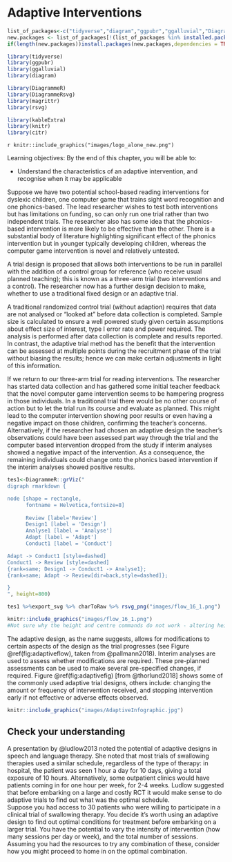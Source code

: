 # Adaptive Interventions {#adaptive}

```r
list_of_packages<-c("tidyverse","diagram","ggpubr","ggalluvial","DiagrammeR","DiagrammeRsvg","rsvg", "knitr", "kableExtra")
new.packages <- list_of_packages[!(list_of_packages %in% installed.packages()[,"Package"])]
if(length(new.packages))install.packages(new.packages,dependencies = TRUE)

library(tidyverse)
library(ggpubr)
library(ggalluvial)
library(diagram)

library(DiagrammeR)
library(DiagrammeRsvg)
library(magrittr)
library(rsvg)

library(kableExtra)
library(knitr)
library(citr)
```

`r knitr::include_graphics("images/logo_alone_new.png")`

Learning objectives: By the end of this chapter, you will be able to:

-   Understand the characteristics of an adaptive intervention, and recognise when it may be applicable

```{=html}
<!-- possibly relevant: 
https://pubs.asha.org/doi/full/10.1044/2018_JSLHR-L-RSAUT-18-0029?url_ver=Z39.88-2003&rfr_id=ori%3Arid%3Acrossref.org&rfr_dat=cr_pub++0pubmed
https://ies.ed.gov/ncser/pubs/2020001/pdf/2020001.pdf
https://academy.pubs.asha.org/2013/11/need-for-adaptive-research-designs-in-speech-language-pathology/
https://www.youtube.com/watch?v=ythfdGd63hU

-->
```
Suppose we have two potential school-based reading interventions for dyslexic children, one computer game that trains sight word recognition and one phonics-based. The lead researcher wishes to test both interventions but has limitations on funding, so can only run one trial rather than two independent trials. The researcher also has some idea that the phonics-based intervention is more likely to be effective than the other. There is a substantial body of literature highlighting significant effect of the phonics intervention but in younger typically developing children, whereas the computer game intervention is novel and relatively untested.

A trial design is proposed that allows both interventions to be run in parallel with the addition of a control group for reference (who receive usual planned teaching); this is known as a three-arm trial (two interventions and a control). The researcher now has a further design decision to make, whether to use a traditional fixed design or an adaptive trial.

A traditional randomized control trial (without adaption) requires that data are not analysed or "looked at" before data collection is completed. Sample size is calculated to ensure a well powered study given certain assumptions about effect size of interest, type I error rate and power required. The analysis is performed after data collection is complete and results reported. In contrast, the adaptive trial method has the benefit that the intervention can be assessed at multiple points during the recruitment phase of the trial without biasing the results; hence we can make certain adjustments in light of this information.

If we return to our three-arm trial for reading interventions. The researcher has started data collection and has gathered some initial teacher feedback that the novel computer game intervention seems to be hampering progress in those individuals. In a traditional trial there would be no other course of action but to let the trial run its course and evaluate as planned. This might lead to the computer intervention showing poor results or even having a negative impact on those children, confirming the teacher's concerns. Alternatively, if the researcher had chosen an adaptive design the teacher's observations could have been assessed part way through the trial and the computer based intervention dropped from the study if interim analyses showed a negative impact of the intervention. As a consequence, the remaining individuals could change onto the phonics based intervention if the interim analyses showed positive results.

```r

tes1<-DiagrammeR::grViz("
digraph rmarkdown {

node [shape = rectangle,
      fontname = Helvetica,fontsize=8]
      
      Review [label='Review']
      Design1 [label = 'Design']
      Analyse1 [label = 'Analyse']
      Adapt [label = 'Adapt']
      Conduct1 [label = 'Conduct']

Adapt -> Conduct1 [style=dashed]
Conduct1 -> Review [style=dashed]
{rank=same; Design1 -> Conduct1 -> Analyse1};
{rank=same; Adapt -> Review[dir=back,style=dashed]};

}
", height=800)

tes1 %>%export_svg %>% charToRaw %>% rsvg_png("images/flow_16_1.png")
```

```r
knitr::include_graphics("images/flow_16_1.png")
#Not sure why the height and centre commands do not work - altering height in previous chunk also seems to have no effect!
```

The adaptive design, as the name suggests, allows for modifications to certain aspects of the design as the trial progresses (see Figure \@ref(fig:adaptiveflow), taken from @pallmann2018). Interim analyses are used to assess whether modifications are required. These pre-planned assessments can be used to make several pre-specified changes, if required. Figure \@ref(fig:adaptivefig) [from @thorlund2018] shows some of the commonly used adaptive trial designs, others include: changing the amount or frequency of intervention received, and stopping intervention early if not effective or adverse effects observed.

```r
knitr::include_graphics("images/AdaptiveInfographic.jpg")

```

## Check your understanding

A presentation by @ludlow2013 noted the potential of adaptive designs in speech and language therapy. She noted that most trials of swallowing therapies used a similar schedule, regardless of the type of therapy: in hospital, the patient was seen 1 hour a day for 10 days, giving a total exposure of 10 hours. Alternatively, some outpatient clinics would have patients coming in for one hour per week, for 2-4 weeks. Ludlow suggested that before embarking on a large and costly RCT it would make sense to do adaptive trials to find out what was the optimal schedule.\
Suppose you had access to 30 patients who were willing to participate in a clinical trial of swallowing therapy. You decide it's worth using an adaptive design to find out optimal conditions for treatment before embarking on a larger trial. You have the potential to vary the intensity of intervention (how many sessions per day or week), and the total number of sessions. Assuming you had the resources to try any combination of these, consider how you might proceed to home in on the optimal combination.

```{=html}
<!--
## More niche trial designs

### Just-in-Time adaptive interventions (JITAI)

### Micro-Randomized Trials (MRT)

### Sequential, Multiple Assignment, Randomized Trial (SMART)
- A review of this approach in the field of autism is provided by @
Kasari, C., Sturm, A., & Shih, W. (2018). SMARTer Approach to Personalizing Intervention for Children With Autism Spectrum Disorder. Journal of Speech, Language, and Hearing Research, 61(11), 2629–2640. https://doi.org/10.1044/2018_JSLHR-L-RSAUT-18-0029

- more general review for education:
Nahum-Shani, I., Almirall, D., & Buckley, J. (2019). An Introduction to Adaptive Interventions and SMART Designs in Education (p. 45). US Department of Education: Institute of Education Sciences.

The Nahum-Shani is a v useful introduction, but I do worry that this approach does just divide people into 'responders' and 'nonresponders' in exactly the way we argued against in chapter 1! - ie assuming measures are perfectly reliable and so can be validly used to subdivide cases.

DB - I think we can either just have a custom block listing these, explaining in one sentence what they are good for, and adding links to places where they are explained, or omit - but I don't know about them so if they could be useful for SLTs we could expan
-->
```
